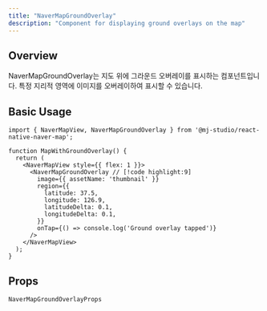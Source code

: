```yaml
---
title: "NaverMapGroundOverlay"
description: "Component for displaying ground overlays on the map"
---
```


## Overview

NaverMapGroundOverlay는 지도 위에 그라운드 오버레이를 표시하는 컴포넌트입니다.
특정 지리적 영역에 이미지를 오버레이하여 표시할 수 있습니다.

## Basic Usage

```tsx
import { NaverMapView, NaverMapGroundOverlay } from '@mj-studio/react-native-naver-map';

function MapWithGroundOverlay() {
  return (
    <NaverMapView style={{ flex: 1 }}>
      <NaverMapGroundOverlay // [!code highlight:9]
        image={{ assetName: 'thumbnail' }}
        region={{
          latitude: 37.5,
          longitude: 126.9,
          latitudeDelta: 0.1,
          longitudeDelta: 0.1,
        }}
        onTap={() => console.log('Ground overlay tapped')}
      />
    </NaverMapView>
  );
}
```

## Props

`NaverMapGroundOverlayProps`

<AutoTypeTable path="../src/component/NaverMapGroundOverlay.tsx" name="NaverMapGroundOverlayProps" />
